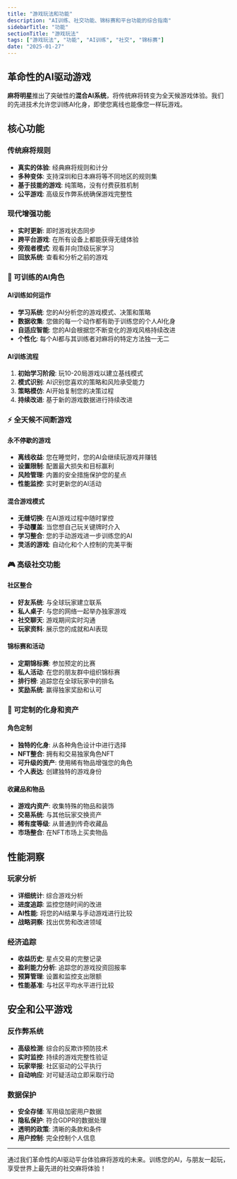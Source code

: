 ```yaml
---
title: "游戏玩法和功能"
description: "AI训练、社交功能、锦标赛和平台功能的综合指南"
sidebarTitle: "功能"
sectionTitle: "游戏玩法"
tags: ["游戏玩法", "功能", "AI训练", "社交", "锦标赛"]
date: "2025-01-27"
---
```


## 革命性的AI驱动游戏

**麻将明星**推出了突破性的**混合AI系统**，将传统麻将转变为全天候游戏体验。我们的先进技术允许您训练AI化身，即使您离线也能像您一样玩游戏。

## 核心功能

### 传统麻将规则
- **真实的体验**: 经典麻将规则和计分
- **多种变体**: 支持深圳和日本麻将等不同地区的规则集
- **基于技能的游戏**: 纯策略，没有付费获胜机制
- **公平游戏**: 高级反作弊系统确保游戏完整性

### 现代增强功能
- **实时更新**: 即时游戏状态同步
- **跨平台游戏**: 在所有设备上都能获得无缝体验
- **旁观者模式**: 观看并向顶级玩家学习
- **回放系统**: 查看和分析之前的游戏

### 🤖 可训练的AI角色

#### AI训练如何运作
- **学习系统**: 您的AI分析您的游戏模式、决策和策略
- **数据收集**: 您做的每一个动作都有助于训练您的个人AI化身
- **自适应智能**: 您的AI会根据您不断变化的游戏风格持续改进
- **个性化**: 每个AI都与其训练者对麻将的特定方法独一无二

#### AI训练流程
1. **初始学习阶段**: 玩10-20局游戏以建立基线模式
2. **模式识别**: AI识别您喜欢的策略和风险承受能力
3. **策略模仿**: AI开始复制您的决策过程
4. **持续改进**: 基于新的游戏数据进行持续改进

### ⚡ 全天候不间断游戏

#### 永不停歇的游戏
- **离线收益**: 您在睡觉时，您的AI会继续玩游戏并赚钱
- **设置限制**: 配置最大损失和目标赢利
- **风险管理**: 内置的安全措施保护您的星点
- **性能监控**: 实时更新您的AI活动

#### 混合游戏模式
- **无缝切换**: 在AI游戏过程中随时掌控
- **手动覆盖**: 当您想自己玩关键牌时介入
- **学习整合**: 您的手动游戏进一步训练您的AI
- **灵活的游戏**: 自动化和个人控制的完美平衡

### 🎮 高级社交功能

#### 社区整合
- **好友系统**: 与全球玩家建立联系
- **私人桌子**: 与您的网络一起举办独家游戏
- **社交聊天**: 游戏期间实时沟通
- **玩家资料**: 展示您的成就和AI表现

#### 锦标赛和活动
- **定期锦标赛**: 参加预定的比赛
- **私人活动**: 在您的朋友群中组织锦标赛
- **排行榜**: 追踪您在全球玩家中的排名
- **奖励系统**: 赢得独家奖励和认可

### 🎨 可定制的化身和资产

#### 角色定制
- **独特的化身**: 从各种角色设计中进行选择
- **NFT整合**: 拥有和交易独家角色NFT
- **可升级的资产**: 使用稀有物品增强您的角色
- **个人表达**: 创建独特的游戏身份

#### 收藏品和物品
- **游戏内资产**: 收集特殊的物品和装饰
- **交易系统**: 与其他玩家交换资产
- **稀有度等级**: 从普通到传奇收藏品
- **市场整合**: 在NFT市场上买卖物品

## 性能洞察

### 玩家分析
- **详细统计**: 综合游戏分析
- **进度追踪**: 监控您随时间的改进
- **AI性能**: 将您的AI结果与手动游戏进行比较
- **战略洞察**: 找出优势和改进领域

### 经济追踪
- **收益历史**: 星点交易的完整记录
- **盈利能力分析**: 追踪您的游戏投资回报率
- **预算管理**: 设置和监控支出限额
- **性能基准**: 与社区平均水平进行比较

## 安全和公平游戏

### 反作弊系统
- **高级检测**: 综合的反欺诈预防技术
- **实时监控**: 持续的游戏完整性验证
- **玩家举报**: 社区驱动的公平执行
- **自动响应**: 对可疑活动立即采取行动

### 数据保护
- **安全存储**: 军用级加密用户数据
- **隐私保护**: 符合GDPR的数据处理
- **透明的政策**: 清晰的条款和条件
- **用户控制**: 完全控制个人信息

---

通过我们革命性的AI驱动平台体验麻将游戏的未来。训练您的AI，与朋友一起玩，享受世界上最先进的社交麻将体验！